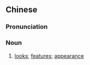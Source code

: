 {{also|长相}}
==Chinese==
{{zh-forms|s=长相}}

===Pronunciation===
{{zh-pron
|m=zhǎngxiàng
|c=zoeng2 soeng3
|mn=qz,xm:tióng-siòng/zz:tióng-siàng
|cat=n
}}

===Noun===
{{zh-noun}}

# [[looks]]; [[feature]]s; [[appearance]]